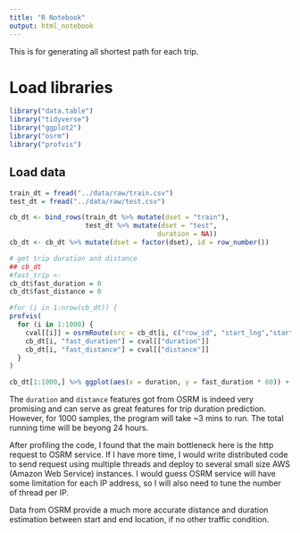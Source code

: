 ```yaml
---
title: "R Notebook"
output: html_notebook
---
```


This is for generating all shortest path for each trip.

# Load libraries

```r
library("data.table")
library("tidyverse")
library("ggplot2")
library("osrm")
library("profvis")
```

## Load data

```r
train_dt = fread("../data/raw/train.csv")
test_dt = fread("../data/raw/test.csv")
```

```r
cb_dt <- bind_rows(train_dt %>% mutate(dset = "train"),
                   test_dt %>% mutate(dset = "test",
                                     duration = NA))
cb_dt <- cb_dt %>% mutate(dset = factor(dset), id = row_number())
```

```r
# get trip duration and distance
## cb_dt
#fast_trip <-
cb_dt$fast_duration = 0
cb_dt$fast_distance = 0

#for (i in 1:nrow(cb_dt)) {
profvis(
  for (i in 1:1000) {
    cval[[i]] = osrmRoute(src = cb_dt[i, c("row_id", "start_lng","start_lat")], cb_dt[i, c("row_id", "end_lng","end_lat")], overview = FALSE)
    cb_dt[i, "fast_duration"] = cval[["duration"]]
    cb_dt[i, "fast_distance"] = cval[["distance"]]
  }
)

cb_dt[1:1000,] %>% ggplot(aes(x = duration, y = fast_duration * 60)) + geom_point() + geom_abline(slope = 1, intercept = 0)
```

The `duration` and `distance` features got from OSRM is indeed very promising and can serve as great features for trip duration prediction. However, for 1000 samples, the program will take ~3 mins to run. The total running time will be beyong 24 hours.

After profiling the code, I found that the main bottleneck here is the http request to OSRM service. If I have more time, I would write distributed code to send request using multiple threads and deploy to several small size AWS (Amazon Web Service) instances. I would guess OSRM service will have some limitation for each IP address, so I will also need to tune the number of thread per IP.

Data from OSRM provide a much more accurate distance and duration estimation between start and end location, if no other traffic condition. 